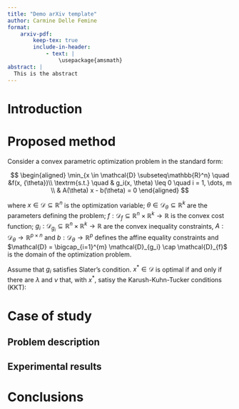 ```yaml
---
title: "Demo arXiv template"
author: Carmine Delle Femine
format:
    arxiv-pdf:
        keep-tex: true
        include-in-header:
            - text: |
                \usepackage{amsmath}
abstract: |
  This is the abstract  
---
```


# Introduction

# Proposed method

Consider a convex parametric optimization problem in the standard form:

$$
\begin{aligned}
\min_{x \in \mathcal{D} \subseteq\mathbb{R}^n} \quad &f(x, {\theta})\\
\textrm{s.t.} \quad & g_i(x, \theta) \leq 0 \quad i = 1, \dots, m \\
& A(\theta) x - b(\theta) = 0
\end{aligned}
$$

where $x \in \mathcal{D} \subseteq\mathbb{R}^n$ is the optimization variable; $\theta \in \mathcal{D}_\theta \subseteq \mathbb{R}^k$ are the parameters defining the problem; $f: \mathcal{D}_f \subseteq\mathbb{R}^n \times \mathbb{R}^k \to \mathbb{R}$ is the convex cost function; $g_i: \mathcal{D}_{g_i} \subseteq\mathbb{R}^n \times \mathbb{R}^k \to \mathbb{R}$ are the convex inequality constraints, $A: \mathcal{D}_\theta \to \mathbb{R}^{p \times n}$ and $b: \mathcal{D}_\theta \to \mathbb{R}^{p}$ defines the affine equality constraints and $\mathcal{D} = \bigcap_{i=1}^{m} \mathcal{D}_{g_i} \cap \mathcal{D}_{f}$ is the domain of the optimization problem.

Assume that $g_i$ satisfies Slater's condition. $x^* \in \mathcal{D}$ is optimal if and only if there are $\lambda$ and $\nu$ that, with $x^*$, satisy the Karush-Kuhn-Tucker conditions (KKT):

$$
$$

# Case of study

## Problem description

## Experimental results

# Conclusions